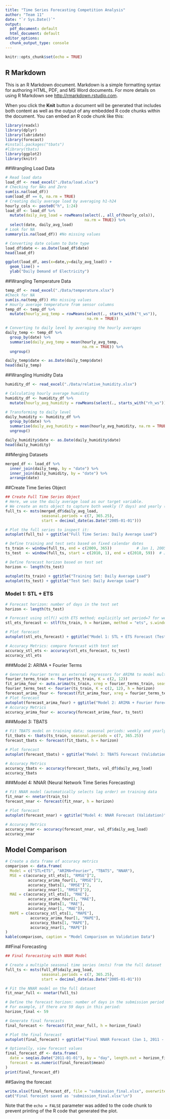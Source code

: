 ```yaml
---
title: "Time Series Forecasting Competition Analysis"
author: "Team 11"
date: "`r Sys.Date()`"
output:
  pdf_document: default
  html_document: default
editor_options:
  chunk_output_type: console
---
```



```r
knitr::opts_chunk$set(echo = TRUE)
```

## R Markdown

This is an R Markdown document. Markdown is a simple formatting syntax for authoring HTML, PDF, and MS Word documents. For more details on using R Markdown see <http://rmarkdown.rstudio.com>.

When you click the **Knit** button a document will be generated that includes both content as well as the output of any embedded R code chunks within the document. You can embed an R code chunk like this:

```r
library(readxl)
library(dplyr)
library(lubridate)
library(forecast)
#install.packages("tbats")
#library(tbats)
library(ggplot2)
library(knitr)
```

##Wrangling Load Data
```r

# Read load data
load_df <- read_excel("./Data/load.xlsx")
# Checking for NAs and Zero
sum(is.na(load_df))
sum(load_df == 0, na.rm = TRUE)
# Creating daily average load by averaging h1-h24
hourly_cols <- paste0("h", 1:24)
load_df <- load_df %>% 
  mutate(daily_avg_load = rowMeans(select(., all_of(hourly_cols)), 
                                   na.rm = TRUE)) %>%
  select(date, daily_avg_load)
# Look for NA
summary(is.na(load_df)) #No missing values

# Converting date column to Date type
load_df$date <- as.Date(load_df$date)
head(load_df)

ggplot(load_df, aes(x=date,y=daily_avg_load)) +
  geom_line() +
  ylab("Daily Demand of Electricity")
```

##Wrangling Temperature Data

```r
temp_df <- read_excel("./Data/temperature.xlsx")
#Check for NA
sum(is.na(temp_df)) #No missing values
# Hourly average temperature from sensor columns
temp_df <- temp_df %>%
  mutate(hourly_avg_temp = rowMeans(select(., starts_with("t_ws")), 
                                    na.rm = TRUE)) 

# Converting to daily level by averaging the hourly averages
daily_temp <- temp_df %>%
  group_by(date) %>%
  summarise(daily_avg_temp = mean(hourly_avg_temp, 
                                  na.rm = TRUE)) %>%
  ungroup()

daily_temp$date <- as.Date(daily_temp$date)
head(daily_temp)

```

##Wrangling Humidity Data
```r
humidity_df <- read_excel("./Data/relative_humidity.xlsx")

# Calculating hourly average humidity
humidity_df <- humidity_df %>%
  mutate(hourly_avg_humidity = rowMeans(select(., starts_with("rh_ws")), na.rm = TRUE))

# Transforming to daily level
daily_humidity <- humidity_df %>%
  group_by(date) %>%
  summarise(daily_avg_humidity = mean(hourly_avg_humidity, na.rm = TRUE)) %>%
  ungroup()

daily_humidity$date <- as.Date(daily_humidity$date)
head(daily_humidity)

```

##Merging Datasets
```r
merged_df <- load_df %>%
  inner_join(daily_temp, by = "date") %>%
  inner_join(daily_humidity, by = "date") %>%
  arrange(date)
```
##Create Time Series Object
```r
## Create Full Time Series Object
# Here, we use the daily average load as our target variable.
# We create an msts object to capture both weekly (7 days) and yearly (365.25 days) seasonalities.
full_ts <- msts(merged_df$daily_avg_load, 
                seasonal.periods = c(7, 365.25), 
                start = decimal_date(as.Date("2005-01-01")))

# Plot the full series to inspect it:
autoplot(full_ts) + ggtitle("Full Time Series: Daily Average Load")

# Define training and test sets based on fixed calendar dates
ts_train <- window(full_ts, end = c(2009, 365))           # Jan 1, 2005 to Dec 31, 2009
ts_test  <- window(full_ts, start = c(2010, 1), end = c(2010, 59))  # Jan 1 to Feb 28, 2010

# Define forecast horizon based on test set
horizon <- length(ts_test)

autoplot(ts_train) + ggtitle("Training Set: Daily Average Load")
autoplot(ts_test) + ggtitle("Test Set: Daily Average Load")


```

### Model 1: STL + ETS
```r
# Forecast horizon: number of days in the test set
horizon <- length(ts_test)

# Forecast using stlf() with ETS method; explicitly set period=7 for weekly seasonality if needed.
stl_ets_forecast <- stlf(ts_train, h = horizon, method = "ets", s.window = "periodic", robust = TRUE)

# Plot forecast
autoplot(stl_ets_forecast) + ggtitle("Model 1: STL + ETS Forecast (Test Set)")

# Accuracy Metrics: compare forecast with test set
accuracy_stl_ets <- accuracy(stl_ets_forecast, ts_test)
accuracy_stl_ets

```
###Model 2: ARIMA + Fourier Terms
```r
# Generate Fourier terms as external regressors for ARIMA to model multiple seasonalities
fourier_terms_train <- fourier(ts_train, K = c(2, 12))
fit_arima_four <- auto.arima(ts_train, xreg = fourier_terms_train, seasonal = FALSE)
fourier_terms_test <- fourier(ts_train, K = c(2, 12), h = horizon)
forecast_arima_four <- forecast(fit_arima_four, xreg = fourier_terms_test, h = horizon)
# Plot forecast
autoplot(forecast_arima_four) + ggtitle("Model 2: ARIMA + Fourier Forecast (Validation)")
# Accuracy Metrics
accuracy_arima_four <- accuracy(forecast_arima_four, ts_test)
```
###Model 3: TBATS
```r
# Fit TBATS model on training data; seasonal periods: weekly and yearly
fit_tbats <- tbats(ts_train, seasonal.periods = c(7, 365.25))
forecast_tbats <- forecast(fit_tbats, h = horizon)

# Plot forecast
autoplot(forecast_tbats) + ggtitle("Model 3: TBATS Forecast (Validation)")

# Accuracy Metrics
accuracy_tbats <- accuracy(forecast_tbats, val_df$daily_avg_load)
accuracy_tbats
```
###Model 4: NNAR (Neural Network Time Series Forecasting)
```r
# Fit NNAR model (automatically selects lag order) on training data
fit_nnar <- nnetar(train_ts)
forecast_nnar <- forecast(fit_nnar, h = horizon)

# Plot forecast
autoplot(forecast_nnar) + ggtitle("Model 4: NNAR Forecast (Validation)")

# Accuracy Metrics
accuracy_nnar <- accuracy(forecast_nnar, val_df$daily_avg_load)
accuracy_nnar

```
## Model Comparison
```r
# Create a data frame of accuracy metrics
comparison <- data.frame(
  Model = c("STL+ETS", "ARIMA+Fourier", "TBATS", "NNAR"),
  MSE = c(accuracy_stl_ets[1, "RMSE"]^2,
          accuracy_arima_four[1, "RMSE"]^2,
          accuracy_tbats[1, "RMSE"]^2,
          accuracy_nnar[1, "RMSE"]^2),
  MAE = c(accuracy_stl_ets[1, "MAE"],
          accuracy_arima_four[1, "MAE"],
          accuracy_tbats[1, "MAE"],
          accuracy_nnar[1, "MAE"]),
  MAPE = c(accuracy_stl_ets[1, "MAPE"],
           accuracy_arima_four[1, "MAPE"],
           accuracy_tbats[1, "MAPE"],
           accuracy_nnar[1, "MAPE"])
)
kable(comparison, caption = "Model Comparison on Validation Data")

```

##Final Forecasting
```r
## Final Forecasting with NNAR Model

# Create a multiple seasonal time series (msts) from the full dataset
full_ts <- msts(full_df$daily_avg_load, 
                seasonal.periods = c(7, 365.25), 
                start = decimal_date(as.Date("2005-01-01")))

# Fit the NNAR model on the full dataset
fit_nnar_full <- nnetar(full_ts)

# Define the forecast horizon: number of days in the submission period (e.g., January 1, 2011 to February 28, 2011)
# For example, if there are 59 days in this period:
horizon_final <- 59

# Generate final forecasts
final_forecast <- forecast(fit_nnar_full, h = horizon_final)

# Plot the final forecast
autoplot(final_forecast) + ggtitle("Final NNAR Forecast (Jan 1, 2011 - Feb 28, 2011)")

# Optionally, view forecast values
final_forecast_df <- data.frame(
  date = seq(as.Date("2011-01-01"), by = "day", length.out = horizon_final),
  forecast = as.numeric(final_forecast$mean)
)
print(final_forecast_df)
```

##Saving the forecast

```r
write.xlsx(final_forecast_df, file = "submission_final.xlsx", overwrite = TRUE)
cat("Final forecast saved as 'submission_final.xlsx'\n")
```

Note that the `echo = FALSE` parameter was added to the code chunk to prevent printing of the R code that generated the plot.
